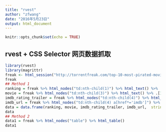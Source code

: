 ```yaml
---
title: "rvest"
author: "zfwang"
date: "2016年5月23日"
output: html_document
---
```


```r
knitr::opts_chunk$set(echo = TRUE)
```

## **rvest + CSS Selector 网页数据抓取**

```r
library(rvest)
library(magrittr)
freak <- html_session("http://torrentfreak.com/top-10-most-pirated-movies-of-the-week-130304/")
freak
## Method 1
ranking = freak %>% html_nodes("td:nth-child(1)") %>% html_text() %>% .[2:11]
movie = freak %>% html_nodes("td:nth-child(3)") %>% html_text() %>% .[1:10]
imdb_rating_trailer = freak %>% html_nodes("td:nth-child(4)") %>% html_text() %>% .[1:10]
imdb_url = freak %>% html_nodes("td:nth-child(4) a[href*='imdb']") %>% html_attr("href") %>% .[1:10]
data = data.frame(ranking, movie, imdb_rating_trailer, imdb_url,  stringsAsFactors = FALSE)
data
## Method 2
data1 = freak %>% html_nodes("table") %>% html_table()
data1
```
